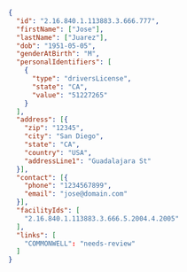 ```json
{
  "id": "2.16.840.1.113883.3.666.777",
  "firstName": ["Jose"],
  "lastName": ["Juarez"],
  "dob": "1951-05-05",
  "genderAtBirth": "M",
  "personalIdentifiers": [
    {
      "type": "driversLicense",
      "state": "CA",
      "value": "51227265"
    }
  ],
  "address": [{
    "zip": "12345",
    "city": "San Diego",
    "state": "CA",
    "country": "USA",
    "addressLine1": "Guadalajara St"
  }],
  "contact": [{
    "phone": "1234567899",
    "email": "jose@domain.com"
  }],
  "facilityIds": [
    "2.16.840.1.113883.3.666.5.2004.4.2005"
  ],
  "links": [
    "COMMONWELL": "needs-review"
  ]
}
```
